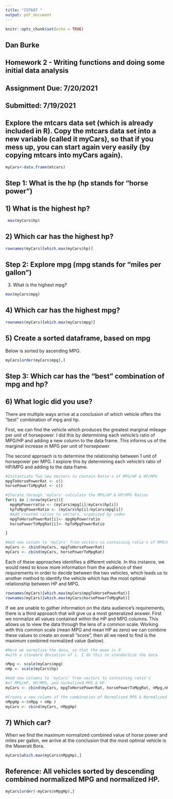 ```yaml
---
title: "IST687 "
output: pdf_document
---
```


```r
knitr::opts_chunk$set(echo = TRUE)
```

## Dan Burke
## Homework 2 - Writing	functions	and	doing	some	initial	data	analysis
## Assignment Due: 7/20/2021 
## Submitted: 7/19/2021

\newpage

## Explore	the	mtcars	data set	(which	is	already	included	in	R). Copy	the	mtcars	data set	into	a new	variable	(called	it	myCars),	so	that	if	you	mess	up,	you	can start	again	very	easily	(by	copying	mtcars	into	myCars	again).

```r
myCars<-data.frame(mtcars)

```
## Step	1:	What	is	the	hp	(hp	stands	for	“horse	power”)

## 1) What	is	the	highest	hp?
```r
 max(myCars$hp)


```


## 2) Which	car	has	the	highest	hp?
``` r
rownames(myCars)[which.max(myCars$hp)]

```
## Step	2:	Explore	mpg	(mpg	stands	for	“miles	per	gallon”)		

3) What	is	the	highest	mpg?
```r
max(myCars$mpg)

```
## 4) Which	car	has	the	highest	mpg?
```r

rownames(myCars)[which.max(myCars$mpg)]

```
## 5) Create	a	sorted	dataframe,	based	on	mpg

Below is sorted by ascending MPG.
```r
myCars[order(myCars$mpg),]

```


## Step	3:	Which	car	has	the	“best”	combination	of	mpg	and	hp?

## 6) What	logic	did	you	use?

There are multiple ways arrive at a conclusion of which vehicle offers the "best" combination of mpg and hp.

First, we can find the vehicle which produces the greatest marginal mileage per unit of horsepower. I did this by determining each vehicle's ratio of MPG/HP and adding a new column to the data frame. This informs us of the marginal increase in MPG per unit of horsepower. 

The second approach is to determine the relationship between 1 unit of horsepower per MPG. I explore this by determining each vehicle's ratio of HP/MPG and adding to the data frame. 



```r
#Instantiate Two new Vectors to Contain Ratio's of MPG/HP & HP/MPG
mpgToHorsePowerRat <- c()
horsePowerToMpgRat <- c()

#Iterate through 'myCars' calculate the MPG/HP & HP/MPG Ratios
for(i in 1:nrow(myCars)){
  mpgHpPowerratio <- (myCars$mpg[i]/myCars$hp[i])
  hpToMpgPowerRatio <- (myCars$hp[i]/myCars$mpg[i])
  #Add created ratios to vectors, organized by index
  mpgToHorsePowerRat[i]<- mpgHpPowerratio
  horsePowerToMpgRat[i]<- hpToMpgPowerRatio

}

#Add new column to 'myCars' from vectors to containing ratio's of MPG/HP & HP/MPG
myCars <- cbind(myCars, mpgToHorsePowerRat)
myCars <- cbind(myCars, horsePowerToMpgRat)

```
Each of these approaches identifies a different vehicle. In this instance, we would need to know more information from the audience of their requirements in order to decide between the two vehicles, which leads us to another method to identify the vehicle which has the most optimal relationship between HP and MPG. 

```r
rownames(myCars)[which.max(myCars$mpgToHorsePowerRat)]
rownames(myCars)[which.max(myCars$horsePowerToMpgRat)]

```


If we are unable to gather information on the data audience's requirements, there is a third approach that will give us a most generalized answer. First we normalize all values contained within the HP and MPG columns. This allows us to view the data through the lens of a common scale. Working with this common scale (mean MPG and mean HP as zero) we can combine these values to create an overall "score", then all we need to find is the maximum combined normalized value (below).


```r
#Here we normalize the data, so that the mean is 0 
#with a standard deviation of 1. I do this to standardize the data 

nMpg <- scale(myCars$mpg)
nHp <- scale(myCars$hp)

#Add new columns to 'myCars' from vectors to containing ratio's 
#of MPG/HP, HP/MPG, and normalized MPG & HP 
myCars <- cbind(myCars, mpgToHorsePowerRat, horsePowerToMpgRat, nMpg,nHp )

#Create a new column of the combination of Normalized MPG & Normalized HP
nMpgHp <-(nMpg + nHp )
myCars <- cbind(myCars, nMpgHp)

```
## 7) Which	car?

When we find the maximum normalized combined value of horse power and miles per gallon, we arrive at the conclusion that the most optimal vehicle is the Maserati Bora. 

```r
myCars[which.max(myCars$nMpgHp),]

```

## Reference: All vehicles sorted by descending combined normalized MPG and normalized HP.
```r
myCars[order(-myCars$nMpgHp),]
 
```




